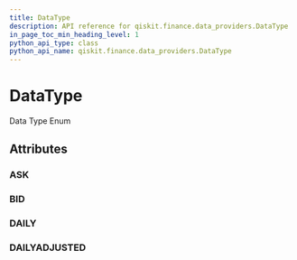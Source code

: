 ```yaml
---
title: DataType
description: API reference for qiskit.finance.data_providers.DataType
in_page_toc_min_heading_level: 1
python_api_type: class
python_api_name: qiskit.finance.data_providers.DataType
---
```


# DataType

<Class id="qiskit.finance.data_providers.DataType" isDedicatedPage={true} github="https://github.com/qiskit-community/qiskit-aqua/tree/stable/0.7/qiskit/finance/data_providers/_base_data_provider.py" signature="DataType(value)">
  Data Type Enum

  ## Attributes

  ### ASK

  <Attribute id="qiskit.finance.data_providers.DataType.ASK" attributeValue="'Ask'" />

  ### BID

  <Attribute id="qiskit.finance.data_providers.DataType.BID" attributeValue="'Bid'" />

  ### DAILY

  <Attribute id="qiskit.finance.data_providers.DataType.DAILY" attributeValue="'Daily'" />

  ### DAILYADJUSTED

  <Attribute id="qiskit.finance.data_providers.DataType.DAILYADJUSTED" attributeValue="'Daily (adj)'" />
</Class>

